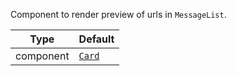 Component to render preview of urls in `MessageList`.

| Type      | Default                                      |
| --------- | -------------------------------------------- |
| component | [`Card`](../../../../ui-components/card.mdx) |
